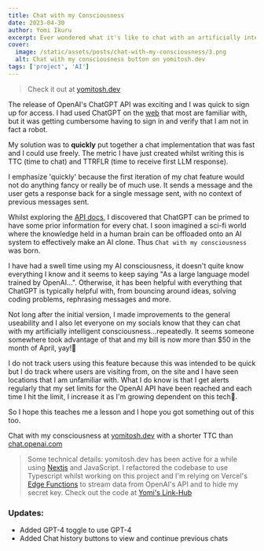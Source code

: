 ```yaml
---
title: Chat with my Consciousness
date: 2023-04-30
author: Yomi Ikuru
excerpt: Ever wondered what it's like to chat with an artificially intelligent consciousness? I too wonder because this is really just ChatGPT in a disguise. Not bad but also not...
cover:
  image: /static/assets/posts/chat-with-my-consciousness/3.png
  alt: Chat with my consciousness button on yomitosh.dev
tags: ['project', 'AI']
---
```




> Check it out at [yomitosh.dev](https://yomitosh.dev)

The release of OpenAI's ChatGPT API was exciting and I was quick to sign up for access. I had used ChatGPT on the [web](https://chat.openai.com) that most are familiar with, but it was getting cumbersome having to sign in and verify that I am not in fact a robot.

My solution was to **quickly** put together a chat implementation that was fast and I could use freely. The metric I have just created whilst writing this is TTC (time to chat) and TTRFLR (time to receive first LLM response).

I emphasize 'quickly' because the first iteration of my chat feature would not do anything fancy or really be of much use. It sends a message and the user gets a response back for a single message sent, with no context of previous messages sent.

Whilst exploring the [API docs](https://platform.openai.com/docs/introduction), I discovered that ChatGPT can be primed to have some prior information for every chat. I soon imagined a sci-fi world where the knowledge held in a human brain can be offloaded onto an AI system to effectively make an AI clone. Thus `Chat with my consciousness` was born.

<PostImage
  key={chatInterface}
  alt="Chat with my consciousness interface showing the LLM responding as AGI Yomi."
/>

I have had a swell time using my AI consciousness, it doesn't quite know everything I know and it seems to keep saying "As a large language model trained by OpenAI...". Otherwise, it has been helpful with everything that ChatGPT is typically helpful with, from bouncing around ideas, solving coding problems, rephrasing messages and more.

Not long after the initial version, I made improvements to the general useability and I also let everyone on my socials know that they can chat with my artificially intelligent consciousness...repeatedly. It seems someone somewhere took advantage of that and my bill is now more than $50 in the month of April, yay!🥹

<PostImage key={openAIUsageDashboard} alt="OpenAI dashboard showing API usage in April 2023" />

I do not track users using this feature because this was intended to be quick but I do track where users are visiting from, on the site and I have seen locations that I am unfamiliar with. What I do know is that I get alerts regularly that my set limits for the OpenAI API have been reached and each time I hit the limit, I increase it as I'm growing dependent on this tech🥲.

So I hope this teaches me a lesson and I hope you got something out of this too.

Chat with my consciousness at [yomitosh.dev](https://yomitosh.dev) with a shorter TTC than [chat.openai.com](https://chat.openai.com)

> Some technical details:
> yomitosh.dev has been active for a while using [Nextjs](https://nextjs.org) and JavaScript. I refactored the codebase to use Typescript whilst working on this project and I'm relying on Vercel's [Edge Functions](https://vercel.com/docs/concepts/functions/edge-functions/streaming) to stream data from OpenAI's API and to hide my secret key. Check out the code at [Yomi's Link-Hub](https://github.com/abayomi185/link-hub)

### Updates:

- Added GPT-4 toggle to use GPT-4
- Added Chat history buttons to view and continue previous chats

<PostImage
  key={updatedChatInterface}
  alt="Updates to the chat interface showing buttons to go back and forth between different threads"
/>
